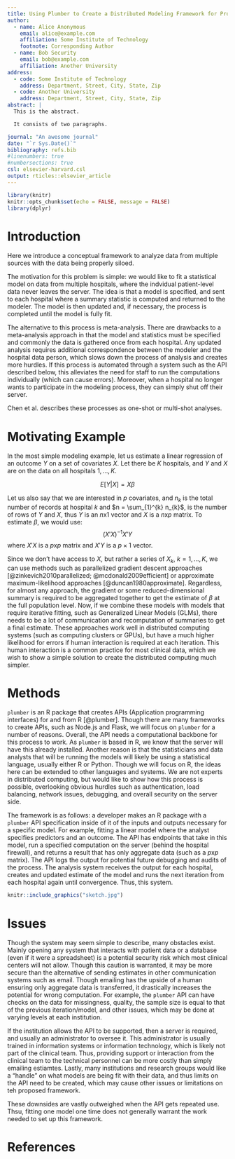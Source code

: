 ```yaml
---
title: Using Plumber to Create a Distributed Modeling Framework for Protected Data
author:
  - name: Alice Anonymous
    email: alice@example.com
    affiliation: Some Institute of Technology
    footnote: Corresponding Author
  - name: Bob Security
    email: bob@example.com
    affiliation: Another University
address:
  - code: Some Institute of Technology
    address: Department, Street, City, State, Zip
  - code: Another University
    address: Department, Street, City, State, Zip
abstract: |
  This is the abstract.

  It consists of two paragraphs.

journal: "An awesome journal"
date: "`r Sys.Date()`"
bibliography: refs.bib
#linenumbers: true
#numbersections: true
csl: elsevier-harvard.csl
output: rticles::elsevier_article
---
```


```r
library(knitr)
knitr::opts_chunk$set(echo = FALSE, message = FALSE)
library(dplyr)
```


# Introduction
Here we introduce a conceptual framework to analyze data from multiple sources with the data being properly siloed.  

The motivation for this problem is simple: we would like to fit a statistical model on data from multiple hospitals, where the indvidual patient-level data never leaves the server.  The idea is that a model is specified, and sent to each hospital where a summary statistic is computed and returned to the modeler.  The model is then updated and, if necessary, the process is completed until the model is fully fit.  

The alternative to this process is meta-analysis.  There are drawbacks to a meta-analysis approach in that the model and statistics must be specified and commonly the data is gathered once from each hospital.  Any updated analysis requires additional correspondence between the modeler and the hospital data person, which slows down the process of analysis and creates more hurdles.  If this process is automated through a system such as the API described below, this alleviates the need for staff to run the computations individually (which can cause errors).  Moreover, when a hospital no longer wants to participate in the modeling process, they can simply shut off their server.  


Chen et al. describes these processes as one-shot or multi-shot analyses.  


# Motivating Example

In the most simple modeling example, let us estimate a linear regression of an outcome $Y$ on a set of covariates $X$.  Let there be $K$ hospitals, and $Y$ and $X$ are on the data on all hospitals $1, \dots, K$. 

$$
E[Y | X] = X\beta
$$

Let us also say that we are interested in $p$ covariates, and $n_{k}$ is the total number of records at hospital $k$ and $n = \sum_{1}^{k} n_{k}$, is the number of rows of $Y$ and $X$, thus $Y$ is an $n\text{x}1$ vector and $X$ is a $n\text{x}p$ matrix.  To estimate $\beta$, we would use:
$$
(X'X)^{-1} X'Y
$$
where $X'X$ is a $p\text{x}p$ matrix and $X'Y$ is a $p\times{1}$ vector. 

Since we don't have access to $X$, but rather a series of $X_{k}$, $k = 1, \dots, K$, we can use methods such as parallelized gradient descent approaches [@zinkevich2010parallelized; @mcdonald2009efficient] or approximate maximum-likelihood approaches [@duncan1980approximate].  Regardless, for almost any approach, the gradient or some reduced-dimensional summary is required to be aggregated together to get the estimate of $\beta$ at the full population level.  Now, if we combine these models with models that require iterative fitting, such as Generalized Linear Models (GLMs), there needs to be a lot of communication and recomputation of summaries to get a final estimate.  These approaches work well in distributed computing systems (such as computing clusters or GPUs), but have a much higher likelihood for errors if human interaction is required at each iteration.  This human interaction is a common practice for most clinical data, which we wish to show a simple solution to create the distributed computing much simpler.




# Methods
`plumber` is an R package that creates APIs (Application programming interfaces) for and from R [@plumber].  Though there are many frameworks to create APIs, such as Node.js and Flask, we will focus on `plumber` for a number of reasons.  Overall, the API needs a computational backbone for this process to work.  As `plumber` is based in R, we know that the server will have this already installed.  Another reason is that the statisticians and data analysts that will be running the models will likely be using a statistical language, usually either R or Python.  Though we will focus on R, the ideas here can be extended to other languages and systems.  We are not experts in distributed computing, but would like to show how this process is possible, overlooking obvious hurdles such as authentication, load balancing, network issues, debugging, and overall security on the server side. 

The framework is as follows: a developer makes an R package with a `plumber` API specification inside of it of the inputs and outputs necessary for a specific model.  For example, fitting a linear model where the analyst specifies predictors and an outcome.  The API has endpoints that take in this model, run a specified computation on the server (behind the hospital firewall), and returns a result that has only aggregate data (such as a $p\text{x}p$ matrix).  The API logs the output for potential future debugging and audits of the process.  The analysis system receives the output for each hospital, creates and updated estimate of the model and runs the next iteration from each hospital again until convergence. Thus, this system. 

```r
knitr::include_graphics("sketch.jpg")
```


# Issues
Though the system may seem simple to describe, many obstacles exist.  Mainly opening any system that interacts with patient data or a database (even if it were a spreadsheet) is a potential security risk which most clinical centers will not allow.  Though this caution is warranted, it may be more secure than the alternative of sending estimates in other communication systems such as email.  Though emailing has the upside of a human ensuring only aggregate data is transferred, it drastically increases the potential for wrong computation.  For example, the `plumber` API can have checks on the data for missingness, quality, the sample size is equal to that of the previous iteration/model, and other issues, which may be done at varying levels at each institution.

If the institution allows the API to be supported, then a server is required, and usually an administrator to oversee it.  This administrator is usually trained in information systems or information technology, which is likely not part of the clinical team.  Thus, providing support or interaction from the clinical team to the technical personnel can be more costly than simply emailing estiamtes.  Lastly, many institutions and research groups would like a "handle" on what models are being fit with their data, and thus limits on the API need to be created, which may cause other issues or limitations on teh proposed framework.  

These downsides are vastly outweighed when the API gets repeated use.  Thsu, fitting one model one time does not generally warrant the work needed to set up this framework.  





References {#references .unnumbered}
==========
